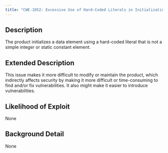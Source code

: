 ```yaml
---
title: "CWE-1052: Excessive Use of Hard-Coded Literals in Initialization"
---
```


## Description
The product initializes a data element using a hard-coded
					literal that is not a simple integer or static constant element.

## Extended Description
This issue makes it more difficult to modify or maintain the product, which indirectly affects security by making it more difficult or time-consuming to find and/or fix vulnerabilities.  It also might make it easier to introduce vulnerabilities.

## Likelihood of Exploit
None

## Background Detail
None
        